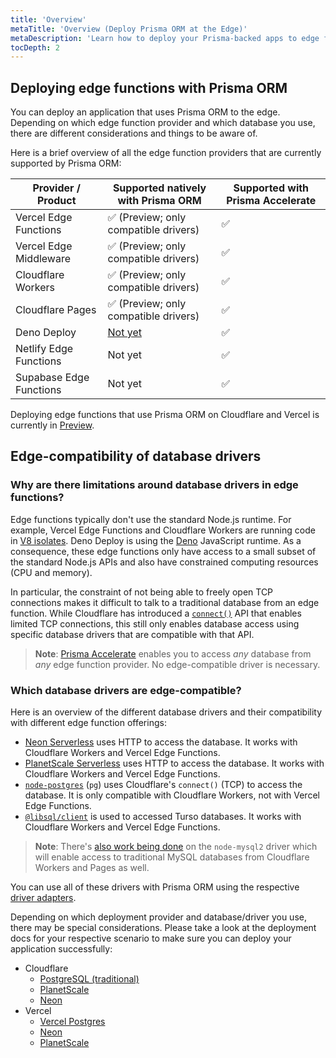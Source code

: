 ```yaml
---
title: 'Overview'
metaTitle: 'Overview (Deploy Prisma ORM at the Edge)'
metaDescription: 'Learn how to deploy your Prisma-backed apps to edge functions like Cloudflare Workers or Vercel Edge Functions'
tocDepth: 2
---
```


## Deploying edge functions with Prisma ORM

You can deploy an application that uses Prisma ORM to the edge. Depending on which edge function provider and which database you use, there are different considerations and things to be aware of.

Here is a brief overview of all the edge function providers that are currently supported by Prisma ORM:

| Provider / Product      | Supported natively with Prisma ORM                      | Supported with Prisma Accelerate |
| ----------------------- | ------------------------------------------------------- | -------------------------------- |
| Vercel Edge Functions   | ✅ (Preview; only compatible drivers)                   | ✅                               |
| Vercel Edge Middleware  | ✅ (Preview; only compatible drivers)                   | ✅                               |
| Cloudflare Workers      | ✅ (Preview; only compatible drivers)                   | ✅                               |
| Cloudflare Pages        | ✅ (Preview; only compatible drivers)                   | ✅                               |
| Deno Deploy             | [Not yet](https://github.com/prisma/prisma/issues/2452) | ✅                               |
| Netlify Edge Functions  | Not yet                                                 | ✅                               |
| Supabase Edge Functions | Not yet                                                 | ✅                               |

Deploying edge functions that use Prisma ORM on Cloudflare and Vercel is currently in [Preview](/orm/more/releases#preview).

## Edge-compatibility of database drivers

### Why are there limitations around database drivers in edge functions?

Edge functions typically don't use the standard Node.js runtime. For example, Vercel Edge Functions and Cloudflare Workers are running code in [V8 isolates](https://v8docs.nodesource.com/node-0.8/d5/dda/classv8_1_1_isolate.html). Deno Deploy is using the [Deno](https://deno.com/) JavaScript runtime. As a consequence, these edge functions only have access to a small subset of the standard Node.js APIs and also have constrained computing resources (CPU and memory).

In particular, the constraint of not being able to freely open TCP connections makes it difficult to talk to a traditional database from an edge function. While Cloudflare has introduced a [`connect()`](https://developers.cloudflare.com/workers/runtime-apis/tcp-sockets/) API that enables limited TCP connections, this still only enables database access using specific database drivers that are compatible with that API.

> **Note**: [Prisma Accelerate](/accelerate) enables you to access _any_ database from _any_ edge function provider. No edge-compatible driver is necessary.

### Which database drivers are edge-compatible?

Here is an overview of the different database drivers and their compatibility with different edge function offerings:

- [Neon Serverless](https://neon.tech/docs/serverless/serverless-driver) uses HTTP to access the database. It works with Cloudflare Workers and Vercel Edge Functions.
- [PlanetScale Serverless](https://planetscale.com/docs/tutorials/planetscale-serverless-driver) uses HTTP to access the database. It works with Cloudflare Workers and Vercel Edge Functions.
- [`node-postgres`](https://node-postgres.com/) (`pg`) uses Cloudflare's `connect()` (TCP) to access the database. It is only compatible with Cloudflare Workers, not with Vercel Edge Functions.
- [`@libsql/client`](https://github.com/tursodatabase/libsql-client-ts) is used to accessed Turso databases. It works with Cloudflare Workers and Vercel Edge Functions.

> **Note**: There's [also work being done](https://github.com/sidorares/node-mysql2/pull/2289) on the `node-mysql2` driver which will enable access to traditional MySQL databases from Cloudflare Workers and Pages as well.

You can use all of these drivers with Prisma ORM using the respective [driver adapters](/orm/overview/databases/database-drivers).

Depending on which deployment provider and database/driver you use, there may be special considerations. Please take a look at the deployment docs for your respective scenario to make sure you can deploy your application successfully:

- Cloudflare
  - [PostgreSQL (traditional)](/orm/prisma-client/deployment/edge/deploy-to-cloudflare#postgresql-traditional)
  - [PlanetScale](/orm/prisma-client/deployment/edge/deploy-to-cloudflare#planetscale)
  - [Neon](/orm/prisma-client/deployment/edge/deploy-to-cloudflare#neon)
- Vercel
  - [Vercel Postgres](/orm/prisma-client/deployment/edge/deploy-to-vercel#vercel-postgres)
  - [Neon](/orm/prisma-client/deployment/edge/deploy-to-vercel#neon)
  - [PlanetScale](/orm/prisma-client/deployment/edge/deploy-to-vercel#planetscale)
